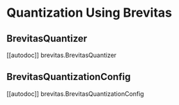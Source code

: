 # Quantization Using Brevitas

## BrevitasQuantizer

[[autodoc]] brevitas.BrevitasQuantizer

## BrevitasQuantizationConfig

[[autodoc]] brevitas.BrevitasQuantizationConfig

